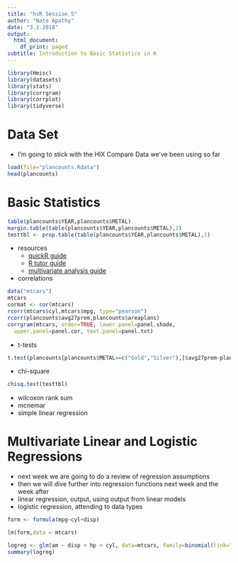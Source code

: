 ```yaml
---
title: "hsR Session 5"
author: "Nate Apathy"
date: "3.2.2018"
output:
  html_document:
    df_print: paged
subtitle: Introduction to Basic Statistics in R
---
```

```r
library(Hmisc)
library(datasets)
library(stats)
library(corrgram)
library(corrplot)
library(tidyverse)
```


# Data Set
- I'm going to stick with the HIX Compare Data we've been using so far
```r
load(file="plancounts.Rdata")
head(plancounts)
```

# Basic Statistics
```r
table(plancounts$YEAR,plancounts$METAL)
margin.table(table(plancounts$YEAR,plancounts$METAL),2)
testtbl <- prop.table(table(plancounts$YEAR,plancounts$METAL),1)
```

- resources
    - [quickR guide](https://www.statmethods.net/stats/index.html)
    - [R tutor guide](http://www.r-tutor.com/elementary-statistics)
    - [multivariate analysis guide](https://little-book-of-r-for-multivariate-analysis.readthedocs.io/en/latest/)
- correlations

```r
data("mtcars")
mtcars
cormat <- cor(mtcars)
rcorr(mtcars$cyl,mtcars$mpg, type="pearson")
rcorr(plancounts$avg27prem,plancounts$areaplans)
corrgram(mtcars, order=TRUE, lower.panel=panel.shade,
  upper.panel=panel.cor, text.panel=panel.txt)
```

- t-tests
```r
t.test(plancounts[plancounts$METAL==c("Gold","Silver"),]$avg27prem~plancounts[plancounts$METAL==c("Gold","Silver"),]$METAL)
```

- chi-square
```r
chisq.test(testtbl)
```

- wilcoxon rank sum
- mcnemar
- simple linear regression

# Multivariate Linear and Logistic Regressions
- next week we are going to do a review of regression assumptions
- then we will dive further into regression functions next week and the week after
- linear regression, output, using output from linear models
- logistic regression, attending to data types

```r
form <- formula(mpg~cyl+disp)

lm(form,data = mtcars)

logreg <- glm(am ~ disp + hp + cyl, data=mtcars, family=binomial(link="logit"))
summary(logreg)
```

